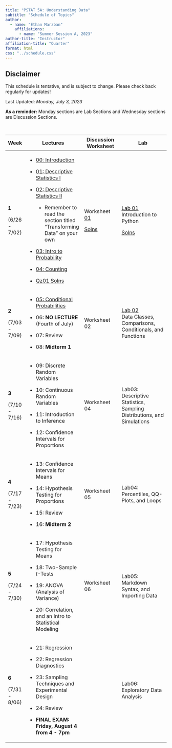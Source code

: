 ```yaml
---
title: "PSTAT 5A: Understanding Data"
subtitle: "Schedule of Topics"
author:
  - name: "Ethan Marzban"
    affiliations:
      - name: "Summer Session A, 2023"
author-title: "Instructor"
affiliation-title: "Quarter"
format: html
css: "../schedule.css"
---
```


::: callout-caution
## Disclaimer

This schedule is tentative, and is subject to change. Please check back regularly for updates!
:::

Last Updated: *Monday, July 3, 2023*\

**As a reminder:** Monday sections are Lab Sections and Wednesday sections are Discussion Sections.

\

+---------------+---------------------------------------------------------------------------------------------------------------------------------+-----------------------------------------------------------------------------------------------------------------+------------------------------------------------------------------------------------------------------------------------------------------------------------+
| Week          | Lectures                                                                                                                        | Discussion Worksheet                                                                                            | Lab                                                                                                                                                        |
+===============+=================================================================================================================================+=================================================================================================================+============================================================================================================================================================+
| **1**         | -   <a href = "Lectures/Lecture00/Lec00.qmd" class = "button label-outline" target = "_blank">00: Introduction</a>              | Worksheet <a href = "../Files/Wkshts/Wksht01_Blank.pdf" class = "button label-outline" target = "_blank">01</a> | <a href = "Labs/Lab01/lab01.qmd" class = "button label-outline" target = "_blank">Lab 01</a> <br /> Introduction to Python                                 |
|               |                                                                                                                                 |                                                                                                                 |                                                                                                                                                            |
| (6/26 - 7/02) | -   <a href = "Lectures/Lecture01/Lec01.qmd" class = "button label-outline" target = "_blank">01: Descriptive Statistics I</a>  | <a href = "../Files/Wkshts/Wksht01_Solns.pdf" class = "button label-outline" target = "_blank">Solns</a>        | <a href = "../Files/Labs/Lab01_Solns.pdf" class = "button label-outline" target = "_blank">Solns</a>                                                       |
|               |                                                                                                                                 |                                                                                                                 |                                                                                                                                                            |
|               | -   <a href = "Lectures/Lecture02/Lec02.qmd" class = "button label-outline" target = "_blank">02: Descriptive Statistics II</a> |                                                                                                                 |                                                                                                                                                            |
|               |                                                                                                                                 |                                                                                                                 |                                                                                                                                                            |
|               |     -   Remember to read the section titled "Transforming Data" on your own                                                     |                                                                                                                 |                                                                                                                                                            |
|               |                                                                                                                                 |                                                                                                                 |                                                                                                                                                            |
|               | -   <a href = "Lectures/Lecture03/Lec03.qmd" class = "button label-outline" target = "_blank">03: Intro to Probability</a>      |                                                                                                                 |                                                                                                                                                            |
|               |                                                                                                                                 |                                                                                                                 |                                                                                                                                                            |
|               | -   <a href = "Lectures/Lecture04/Lec04.qmd" class = "button label-outline" target = "_blank">04: Counting</a>                  |                                                                                                                 |                                                                                                                                                            |
|               |                                                                                                                                 |                                                                                                                 |                                                                                                                                                            |
|               | -   <a href = "../Files/QzSolns/Qz01_solns.pdf" class = "button label-outline" target = "_blank">Qz01 Solns</a>                 |                                                                                                                 |                                                                                                                                                            |
+---------------+---------------------------------------------------------------------------------------------------------------------------------+-----------------------------------------------------------------------------------------------------------------+------------------------------------------------------------------------------------------------------------------------------------------------------------+
| **2**         | -   <a href = "Lectures/Lecture05/Lec05.qmd" class = "button label-outline" target = "_blank">05: Conditional Probabilities</a> | Worksheet 02                                                                                                    | <a href = "Labs/Lab02/lab02.qmd" class = "button label-outline" target = "_blank">Lab 02</a> <br /> Data Classes, Comparisons, Conditionals, and Functions |
|               |                                                                                                                                 |                                                                                                                 |                                                                                                                                                            |
| (7/03 - 7/09) | -   06: **NO LECTURE** (Fourth of July)                                                                                         |                                                                                                                 |                                                                                                                                                            |
|               |                                                                                                                                 |                                                                                                                 |                                                                                                                                                            |
|               | -   07: Review                                                                                                                  |                                                                                                                 |                                                                                                                                                            |
|               |                                                                                                                                 |                                                                                                                 |                                                                                                                                                            |
|               | -   08: **Midterm 1**                                                                                                           |                                                                                                                 |                                                                                                                                                            |
+---------------+---------------------------------------------------------------------------------------------------------------------------------+-----------------------------------------------------------------------------------------------------------------+------------------------------------------------------------------------------------------------------------------------------------------------------------+
| **3**         | -   09: Discrete Random Variables                                                                                               | Worksheet 04                                                                                                    | Lab03: Descriptive Statistics, Sampling Distributions, and Simulations                                                                                     |
|               |                                                                                                                                 |                                                                                                                 |                                                                                                                                                            |
| (7/10 - 7/16) | -   10: Continuous Random Variables                                                                                             |                                                                                                                 |                                                                                                                                                            |
|               |                                                                                                                                 |                                                                                                                 |                                                                                                                                                            |
|               | -   11: Introduction to Inference                                                                                               |                                                                                                                 |                                                                                                                                                            |
|               |                                                                                                                                 |                                                                                                                 |                                                                                                                                                            |
|               | -   12: Confidence Intervals for Proportions                                                                                    |                                                                                                                 |                                                                                                                                                            |
+---------------+---------------------------------------------------------------------------------------------------------------------------------+-----------------------------------------------------------------------------------------------------------------+------------------------------------------------------------------------------------------------------------------------------------------------------------+
| **4**         | -   13: Confidence Intervals for Means                                                                                          | Worksheet 05                                                                                                    | Lab04: Percentiles, QQ-Plots, and Loops                                                                                                                    |
|               |                                                                                                                                 |                                                                                                                 |                                                                                                                                                            |
| (7/17 - 7/23) | -   14: Hypothesis Testing for Proportions                                                                                      |                                                                                                                 |                                                                                                                                                            |
|               |                                                                                                                                 |                                                                                                                 |                                                                                                                                                            |
|               | -   15: Review                                                                                                                  |                                                                                                                 |                                                                                                                                                            |
|               |                                                                                                                                 |                                                                                                                 |                                                                                                                                                            |
|               | -   16: **Midterm 2**                                                                                                           |                                                                                                                 |                                                                                                                                                            |
+---------------+---------------------------------------------------------------------------------------------------------------------------------+-----------------------------------------------------------------------------------------------------------------+------------------------------------------------------------------------------------------------------------------------------------------------------------+
| **5**         | -   17: Hypothesis Testing for Means                                                                                            | Worksheet 06                                                                                                    | Lab05: Markdown Syntax, and Importing Data                                                                                                                 |
|               |                                                                                                                                 |                                                                                                                 |                                                                                                                                                            |
| (7/24 - 7/30) | -   18: Two-Sample *t*-Tests                                                                                                    |                                                                                                                 |                                                                                                                                                            |
|               |                                                                                                                                 |                                                                                                                 |                                                                                                                                                            |
|               | -   19: ANOVA (Analysis of Variance)                                                                                            |                                                                                                                 |                                                                                                                                                            |
|               |                                                                                                                                 |                                                                                                                 |                                                                                                                                                            |
|               | -   20: Correlation, and an Intro to Statistical Modeling                                                                       |                                                                                                                 |                                                                                                                                                            |
+---------------+---------------------------------------------------------------------------------------------------------------------------------+-----------------------------------------------------------------------------------------------------------------+------------------------------------------------------------------------------------------------------------------------------------------------------------+
| **6**         | -   21: Regression                                                                                                              |                                                                                                                 | Lab06: Exploratory Data Analysis                                                                                                                           |
|               |                                                                                                                                 |                                                                                                                 |                                                                                                                                                            |
| (7/31 - 8/06) | -   22: Regression Diagnostics                                                                                                  |                                                                                                                 |                                                                                                                                                            |
|               |                                                                                                                                 |                                                                                                                 |                                                                                                                                                            |
|               | -   23: Sampling Techniques and Experimental Design                                                                             |                                                                                                                 |                                                                                                                                                            |
|               |                                                                                                                                 |                                                                                                                 |                                                                                                                                                            |
|               | -   24: Review                                                                                                                  |                                                                                                                 |                                                                                                                                                            |
|               |                                                                                                                                 |                                                                                                                 |                                                                                                                                                            |
|               | -   **FINAL EXAM: Friday, August 4 from 4 - 7pm**                                                                               |                                                                                                                 |                                                                                                                                                            |
+---------------+---------------------------------------------------------------------------------------------------------------------------------+-----------------------------------------------------------------------------------------------------------------+------------------------------------------------------------------------------------------------------------------------------------------------------------+
